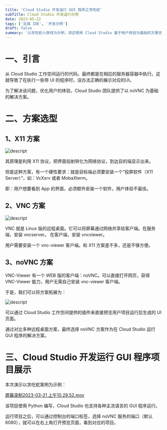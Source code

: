 ```yaml
---
title: 'Cloud Studio 开发运行 GUI 程序之贪吃蛇'
subTitle: Cloud Studio 开发运行示例
date: 2023-05-22
tags: ['云端 IDE', '开发示例']
draft: false
summary: '以贪吃蛇小游戏为示例，讲述使用 Cloud Studio 基于用户体验为基础的方案优化'
---
```


# **一、引言**
从 Cloud Studio 工作空间运行的代码，最终都是在相应的服务器容器中执行。这就导致了在执行一些带 UI 的程序时，没办法正确的展示对应的UI。

为了解决该问题，优化用户的体验，Cloud Studio 团队提供了以 noVNC 为基础的解决方案。
# **二、方案选型**
## **1、X11 方案**
![descript](https://help-assets.codehub.cn/enterprise/cloudStudio/001.png)

其原理是利用 X11 协议，把界面投射转化为网络协议，到达目的端显示出来。

但是这种方案，有一个硬性要求：就是目标端必须要安装一个“投屏软件（X11 Server）”，如：VcXsrv 或者 MobaXterm。

即：用户想要看到 App 的界面，必须额外安装一个软件，用户体验不最佳。
## **2、VNC 方案**
![descript](https://help-assets.codehub.cn/enterprise/cloudStudio/002.png)

VNC 就是 Linux 版的远程桌面。它可以将屏幕通过网络共享给客户端。在服务端，安装 vncserver。 在客户端，安装 vncviewer。

用户需要安装一个 vnc-viewer 客户端。和 X11 方案差不多，还是不够方便。
## **3、noVNC 方案**
VNC-Viewer 有一个 WEB 版的客户端：noVNC。可以直接打开网页，获得 VNC-Viewer 能力，用户无需自己安装 vnc-viewer 客户端。

于是，我们可以将方案拓展为：

![descript](https://help-assets.codehub.cn/enterprise/cloudStudio/003.png)

可以通过 Cloud Studio 工作空间提供的插件来直接预览用户项目运行后生成的 UI 页面。

通过对比多种远程桌面方案，最终选择 noVNC 方案作为在 Cloud Studio 运行 GUI 程序的解决方案。
# **三、Cloud Studio 开发运行 GUI 程序项目展示**
本次演示以贪吃蛇案例为示例：

[屏幕录制2023-03-21 上午10.29.52.mov](https://drive.weixin.qq.com/s?k=AJEAIQdfAAooIBLxjjAZQApAYNADA)

该项目使用 Python 编写，Cloud Studio 也支持各种主流语言的 GUI 程序运行。

运行项目之后，可以通过控制台的端口标签，选择 noVNC 服务的端口（默认6080），就可以在右上角打开预览页面，看到对应的项目。
